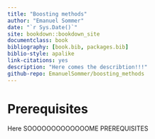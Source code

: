 ```yaml
---
title: "Boosting methods"
author: "Emanuel Sommer"
date: "`r Sys.Date()`"
site: bookdown::bookdown_site
documentclass: book
bibliography: [book.bib, packages.bib]
biblio-style: apalike
link-citations: yes
description: "Here comes the describtion!!!"
github-repo: EmanuelSommer/boosting_methods
---
```


# Prerequisites

Here SOOOOOOOOOOOOOME PREREQUISITES
